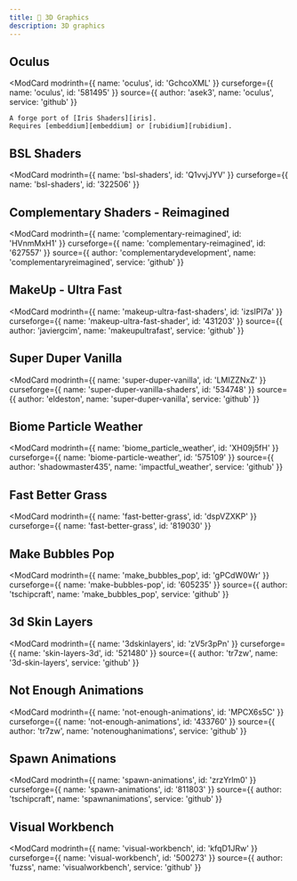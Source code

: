 ```yaml
---
title: ️💎 3D Graphics
description: 3D graphics   
---
```



[iris]: https://modrinth.com/mod/iris
[embeddium]: https://modrinth.com/mod/embeddium
[rubidium]: https://modrinth.com/mod/rubidium

## Oculus  

  <ModCard
    modrinth={{ name: 'oculus', id: 'GchcoXML' }}
    curseforge={{ name: 'oculus', id: '581495' }}
    source={{ author: 'asek3', name: 'oculus', service: 'github' }}
  >
    A forge port of [Iris Shaders][iris].  
    Requires [embeddium][embeddium] or [rubidium][rubidium].  
  </ModCard>

## BSL Shaders  

  <ModCard
    modrinth={{ name: 'bsl-shaders', id: 'Q1vvjJYV' }}
    curseforge={{ name: 'bsl-shaders', id: '322506' }}
  >
    
  </ModCard>

## Complementary Shaders - Reimagined  

  <ModCard
    modrinth={{ name: 'complementary-reimagined', id: 'HVnmMxH1' }}
    curseforge={{ name: 'complementary-reimagined', id: '627557' }}
    source={{ author: 'complementarydevelopment', name: 'complementaryreimagined', service: 'github' }}
  >
    
  </ModCard>

## MakeUp - Ultra Fast  

  <ModCard
    modrinth={{ name: 'makeup-ultra-fast-shaders', id: 'izsIPI7a' }}
    curseforge={{ name: 'makeup-ultra-fast-shader', id: '431203' }}
    source={{ author: 'javiergcim', name: 'makeupultrafast', service: 'github' }}
  >
    
  </ModCard>

## Super Duper Vanilla  

  <ModCard
    modrinth={{ name: 'super-duper-vanilla', id: 'LMIZZNxZ' }}
    curseforge={{ name: 'super-duper-vanilla-shaders', id: '534748' }}
    source={{ author: 'eldeston', name: 'super-duper-vanilla', service: 'github' }}
  >
    
  </ModCard>

## Biome Particle Weather  

  <ModCard
    modrinth={{ name: 'biome_particle_weather', id: 'XH09j5fH' }}
    curseforge={{ name: 'biome-particle-weather', id: '575109' }}
    source={{ author: 'shadowmaster435', name: 'impactful_weather', service: 'github' }}
  >
    
  </ModCard>

## Fast Better Grass  

  <ModCard
    modrinth={{ name: 'fast-better-grass', id: 'dspVZXKP' }}
    curseforge={{ name: 'fast-better-grass', id: '819030' }}
  >
    
  </ModCard>

## Make Bubbles Pop  

  <ModCard
    modrinth={{ name: 'make_bubbles_pop', id: 'gPCdW0Wr' }}
    curseforge={{ name: 'make-bubbles-pop', id: '605235' }}
    source={{ author: 'tschipcraft', name: 'make_bubbles_pop', service: 'github' }}
  >
    
  </ModCard>

## 3d Skin Layers  

  <ModCard
    modrinth={{ name: '3dskinlayers', id: 'zV5r3pPn' }}
    curseforge={{ name: 'skin-layers-3d', id: '521480' }}
    source={{ author: 'tr7zw', name: '3d-skin-layers', service: 'github' }}
  >
    
  </ModCard>

## Not Enough Animations  

  <ModCard
    modrinth={{ name: 'not-enough-animations', id: 'MPCX6s5C' }}
    curseforge={{ name: 'not-enough-animations', id: '433760' }}
    source={{ author: 'tr7zw', name: 'notenoughanimations', service: 'github' }}
  >
    
  </ModCard>

## Spawn Animations  

  <ModCard
    modrinth={{ name: 'spawn-animations', id: 'zrzYrlm0' }}
    curseforge={{ name: 'spawn-animations', id: '811803' }}
    source={{ author: 'tschipcraft', name: 'spawnanimations', service: 'github' }}
  >
    
  </ModCard>

## Visual Workbench  

  <ModCard
    modrinth={{ name: 'visual-workbench', id: 'kfqD1JRw' }}
    curseforge={{ name: 'visual-workbench', id: '500273' }}
    source={{ author: 'fuzss', name: 'visualworkbench', service: 'github' }}
  >
    
  </ModCard>
